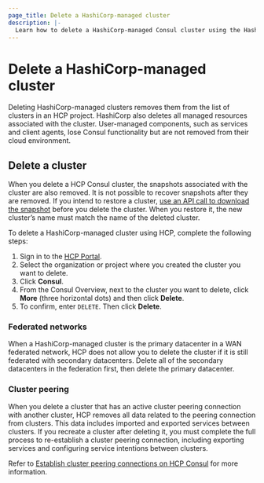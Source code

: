 ```yaml
---
page_title: Delete a HashiCorp-managed cluster
description: |-
  Learn how to delete a HashiCorp-managed Consul cluster using the HashiCorp Cloud Platform (HCP) interface.
---
```


# Delete a HashiCorp-managed cluster

Deleting HashiCorp-managed clusters removes them from the list of clusters in an HCP project. HashiCorp also deletes all managed resources associated with the cluster. User-managed components, such as services and client agents, lose Consul functionality but are not removed from their cloud environment.

## Delete a cluster

<Warning> When you delete a HCP Consul cluster, the snapshots associated with the cluster are also removed. It is not possible to recover snapshots after they are removed. If you intend to restore a cluster, [use an API call to download the snapshot](/consul/api-docs/snapshot) before you delete the cluster. When you restore it, the new cluster’s name must match the name of the deleted cluster.</Warning>

To delete a HashiCorp-managed cluster using HCP, complete the following steps:

1. Sign in to the [HCP Portal](https://portal.cloud.hashicorp.com).
1. Select the organization or project where you created the cluster you want to delete.
1. Click **Consul**.
1. From the Consul Overview, next to the cluster you want to delete, click **More** (three horizontal dots) and then click **Delete**.
1. To confirm, enter `DELETE`. Then click **Delete**.

### Federated networks

When a HashiCorp-managed cluster is the primary datacenter in a WAN federated network, HCP does not allow you to delete the cluster if it is still federated with secondary datacenters. Delete all of the secondary datacenters in the federation first, then delete the primary datacenter.

### Cluster peering

When you delete a cluster that has an active cluster peering connection with another cluster, HCP removes all data related to the peering connection from clusters. This data includes imported and exported services between clusters. If you recreate a cluster after deleting it, you must complete the full process to re-establish a cluster peering connection, including exporting services and configuring service intentions between clusters.

Refer to [Establish cluster peering connections on HCP Consul](/hcp/docs/consul/extend/cluster-peering/establish) for more information.